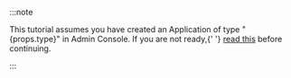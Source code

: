 :::note

<p>
  This tutorial assumes you have created an Application of type &quot;{props.type}&quot; in Admin
  Console. If you are not ready,{' '}
  <a href="/docs/tutorials/get-started/create-and-integrate-the-first-app">read this</a> before
  continuing.
</p>
:::
